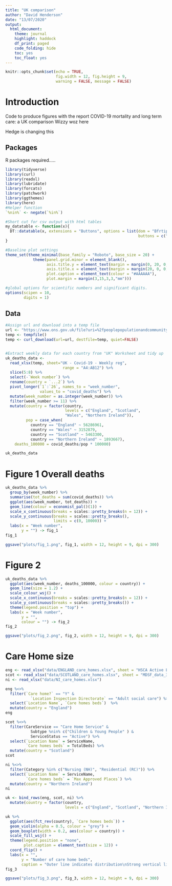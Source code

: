 ```yaml
---
title: "UK comparison"
author: "David Henderson"
date: "13/07/2020"
output: 
  html_document:
    theme: journal
    highlight: haddock
    df_print: paged
    code_folding: hide
    toc: yes
    toc_float: yes
---
```


```r
knitr::opts_chunk$set(echo = TRUE,
                      fig.width = 12, fig.height = 9,
                      warning = FALSE, message = FALSE)
```

# Introduction

Code to produce figures with the report COVID-19 mortality and long term care: a UK comparison
Wizzy woz here

Hedge is changing this

## Packages

R packages required.....

```r
library(tidyverse)
library(curl)
library(readxl)
library(lubridate)
library(forcats)
library(patchwork)
library(ggthemes)
library(here)
#Helper function
`%nin%` <- negate(`%in%`)

#Short cut for csv output with html tables
my_datatable <- function(x){
  DT::datatable(x, extensions = "Buttons", options = list(dom = "Bfrtip", 
                                                          buttons = c("csv")))
}

#Baseline plot settings
theme_set(theme_minimal(base_family = "Roboto", base_size = 20) +
            theme(panel.grid.minor = element_blank(),
                  axis.title.y = element_text(margin = margin(0, 20, 0, 0)),
                  axis.title.x = element_text(margin = margin(20, 0, 0, 0)),
                  plot.caption = element_text(colour = "#AAAAAA"),
                  plot.margin = margin(3,15,3,3,"mm")))

#global options for scientific numbers and significant digits.          
options(scipen = 10,
        digits = 1)
```


## Data

```r
#Assign url and download into a temp file
url <- "https://www.ons.gov.uk/file?uri=%2fpeoplepopulationandcommunity%2fbirthsdeathsandmarriages%2fdeaths%2fdatasets%2fweeklyprovisionalfiguresondeathsregisteredinenglandandwales%2f2020/publishedweek282020.xlsx"
temp <- tempfile()
temp <- curl_download(url=url, destfile=temp, quiet=FALSE)


#Extract weekly data for each country from "UK" Worksheet and tidy up
uk_deaths_data <-
  read_xlsx(temp, sheet="UK - Covid-19 - Weekly reg", 
                         range = "A4:AB12") %>% 
  slice(5:8) %>% 
  select(-`Week number`) %>% 
  rename(country = `...2`) %>% 
  pivot_longer(`1`:`26`, names_to = "week_number", 
               values_to = "covid_deaths") %>% 
  mutate(week_number = as.integer(week_number)) %>% 
  filter(week_number >= 11) %>% 
  mutate(country = factor(country, 
                          levels = c("England", "Scotland", 
                          "Wales", "Northern Ireland")),
         pop = case_when(
           country == "England" ~ 56286961,
           country == "Wales" ~ 3152879,
           country == "Scotland" ~ 5463300,
           country == "Northern Ireland" ~ 1893667),
    deaths_100000 = covid_deaths/pop * 100000)

uk_deaths_data
```


# Figure 1 Overall deaths

```r
uk_deaths_data %>% 
  group_by(week_number) %>% 
  summarise(tot_deaths = sum(covid_deaths)) %>% 
  ggplot(aes(week_number, tot_deaths)) +
  geom_line(colour = economist_pal()(1)) +
  scale_x_continuous(breaks = scales::pretty_breaks(n = 12)) +
  scale_y_continuous(breaks = scales::pretty_breaks(),
                     limits = c(0, 10000)) +
  labs(x = "Week number",
       y = "") -> fig_1
fig_1
```

```r
ggsave("plots/fig_1.png", fig_1, width = 12, height = 9, dpi = 300)
```


# Figure 2

```r
uk_deaths_data %>% 
  ggplot(aes(week_number, deaths_100000, colour = country)) +
  geom_line(size = 1.2) +
  scale_colour_wsj() +
  scale_x_continuous(breaks = scales::pretty_breaks(n = 12)) +
  scale_y_continuous(breaks = scales::pretty_breaks()) +
  theme(legend.position = "top") +
  labs(x = "Week number",
       y = "", 
       colour = "") -> fig_2
fig_2
```

```r
ggsave("plots/fig_2.png", fig_2, width = 12, height = 9, dpi = 300)
```


# Care Home size


```r
eng <- read_xlsx("data/ENGLAND_care_homes.xlsx", sheet = "HSCA Active Locations")
scot <- read_xlsx("data/SCOTLAND_care_homes.xlsx", sheet = "MDSF_data_31 May 2020")
ni <- read_xlsx("data/NI_care_homes.xlsx")
```

```r
eng %<>% 
  filter(`Care home?` == "Y" & 
           `Location Inspection Directorate` == "Adult social care") %>% 
  select(`Location Name`, `Care homes beds`)  %>% 
  mutate(country = "England")
eng
```

```r
scot %<>% 
  filter(CareService == "Care Home Service" & 
           Subtype %nin% c("Children & Young People" ) &
           ServiceStatus == "Active") %>% 
  select(`Location Name` = ServiceName, 
         `Care homes beds` = TotalBeds) %>% 
  mutate(country = "Scotland")
scot
```

```r
ni %<>% 
  filter(Category %in% c("Nursing (NH)", "Residential (RC)")) %>% 
  select(`Location Name` = ServiceName,
         `Care homes beds` = `Max Approved Places`) %>% 
  mutate(country = "Northern Ireland")
ni
```

```r
uk <- bind_rows(eng, scot, ni) %>% 
  mutate(country = factor(country,
                          levels = c("England", "Scotland", "Northern Ireland")))
```


```r
uk %>% 
  ggplot(aes(fct_rev(country), `Care homes beds`)) +
  geom_violin(alpha = 0.5, colour = "grey") +
  geom_boxplot(width = 0.2, aes(colour = country)) +
  scale_fill_wsj() +
  theme(legend.position = "none",
        plot.caption = element_text(size = 12)) +
  coord_flip() +
  labs(x = "",
       y = "Number of care home beds",
       caption = "Outer line indicates distribution\nStrong vertical line in box indicates the median\nBox limits indicate 25th and 75th percentile\nDots indicate statistical outliers") -> fig_3
fig_3
```

```r
ggsave("plots/fig_3.png", fig_3, width = 12, height = 9, dpi = 300)
```